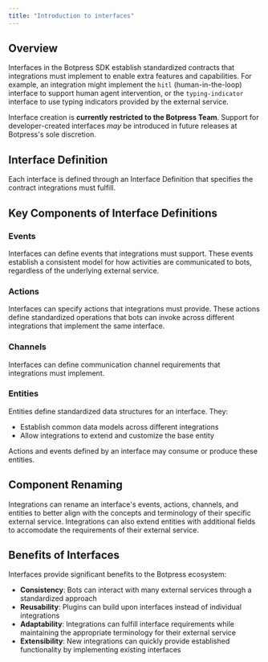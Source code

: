 ```yaml
---
title: "Introduction to interfaces"
---
```


## Overview

Interfaces in the Botpress SDK establish standardized contracts that integrations must implement to enable extra features and capabilities. For example, an integration might implement the `hitl` (human-in-the-loop) interface to support human agent intervention, or the `typing-indicator` interface to use typing indicators provided by the external service.

<Warning>Interface creation is **currently restricted to the Botpress Team**. Support for developer-created interfaces _may_ be introduced in future releases at Botpress's sole discretion.</Warning>

## Interface Definition

Each interface is defined through an Interface Definition that specifies the contract integrations must fulfill.

## Key Components of Interface Definitions

### Events

Interfaces can define events that integrations must support. These events establish a consistent model for how activities are communicated to bots, regardless of the underlying external service.

### Actions

Interfaces can specify actions that integrations must provide. These actions define standardized operations that bots can invoke across different integrations that implement the same interface.

### Channels

Interfaces can define communication channel requirements that integrations must implement.

### Entities

Entities define standardized data structures for an interface. They:

- Establish common data models across different integrations
- Allow integrations to extend and customize the base entity

Actions and events defined by an interface may consume or produce these entities.

## Component Renaming

<Tip>
Integrations can rename an interface's events, actions, channels, and entities to better align with the concepts and terminology of their specific external service. Integrations can also extend entities with additional fields to accomodate the requirements of their external service.
</Tip>

## Benefits of Interfaces

Interfaces provide significant benefits to the Botpress ecosystem:

- **Consistency**: Bots can interact with many external services through a standardized approach
- **Reusability**: Plugins can build upon interfaces instead of individual integrations
- **Adaptability**: Integrations can fulfill interface requirements while maintaining the appropriate terminology for their external service
- **Extensibility**: New integrations can quickly provide established functionality by implementing existing interfaces
